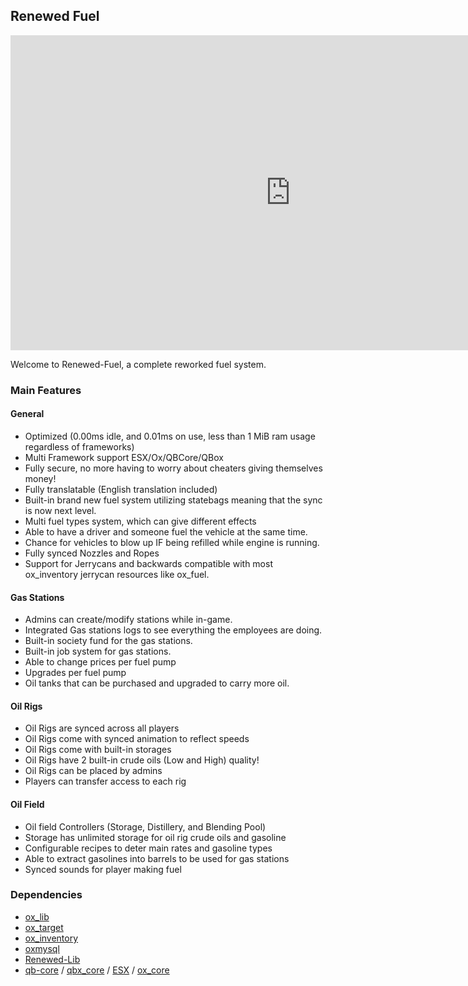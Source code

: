 ##  Renewed Fuel

<iframe width="896" height="504" src="https://www.youtube.com/embed/_XmethitQI8?si=CKMhe550nSjC4GmI" title="YouTube video player" frameborder="0" allow="accelerometer; autoplay; clipboard-write; encrypted-media; gyroscope; picture-in-picture; web-share" allowfullscreen></iframe>

Welcome to Renewed-Fuel, a complete reworked fuel system.

### Main Features

#### General

- Optimized (0.00ms idle, and 0.01ms on use, less than 1 MiB ram usage regardless of frameworks)
- Multi Framework support ESX/Ox/QBCore/QBox
- Fully secure, no more having to worry about cheaters giving themselves money!
- Fully translatable (English translation included)
- Built-in brand new fuel system utilizing statebags meaning that the sync is now next level.
- Multi fuel types system, which can give different effects
- Able to have a driver and someone fuel the vehicle at the same time.
- Chance for vehicles to blow up IF being refilled while engine is running.
- Fully synced Nozzles and Ropes
- Support for Jerrycans and backwards compatible with most ox_inventory jerrycan resources like ox_fuel.

#### Gas Stations

- Admins can create/modify stations while in-game.
- Integrated Gas stations logs to see everything the employees are doing.
- Built-in society fund for the gas stations.
- Built-in job system for gas stations.
- Able to change prices per fuel pump
- Upgrades per fuel pump
- Oil tanks that can be purchased and upgraded to carry more oil.

#### Oil Rigs

- Oil Rigs are synced across all players
- Oil Rigs come with synced animation to reflect speeds
- Oil Rigs come with built-in storages
- Oil Rigs have 2 built-in crude oils (Low and High) quality!
- Oil Rigs can be placed by admins
- Players can transfer access to each rig

#### Oil Field

- Oil field Controllers (Storage, Distillery, and Blending Pool)
- Storage has unlimited storage for oil rig crude oils and gasoline
- Configurable recipes to deter main rates and gasoline types
- Able to extract gasolines into barrels to be used for gas stations
- Synced sounds for player making fuel

### Dependencies

- [ox_lib](https://github.com/overextended/ox_lib)
- [ox_target](https://github.com/overextended/ox_target)
- [ox_inventory](https://github.com/overextended/ox_inventory)
- [oxmysql](https://github.com/overextended/oxmysql)
- [Renewed-Lib](https://github.com/Renewed-Scripts/Renewed-Lib)
- [qb-core](https://github.com/qbcore-framework/qb-core) / [qbx_core](https://github.com/Qbox-Project/qbx_core) / [ESX](https://github.com/esx-framework/esx_core) / [ox_core](https://github.com/overextended/ox_core)
